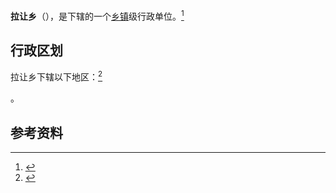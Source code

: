 {{中国乡级行政区|54/23/33/200/000}}

'''拉让乡'''（{{bo|z=ལ་བྲང་}}），是{{PRC admin/fullname|54/23/33/200/000|3}}下辖的一个[[乡镇|乡镇]]级行政单位。<ref>{{PRC admin/ref sgc|{{PRC admin/parent|54/23/33/200/000}}}}</ref>

== 行政区划 ==

拉让乡下辖以下地区：<ref>{{PRC admin/ref sgc|54/23/33/200/000}}</ref>

{{PRC admin/children|54/23/33/200/000}}。

== 参考资料 ==

{{reflist}}

{{行政区划小作品}}
{{PRC admin/navcat|54/23/33/200/000}}